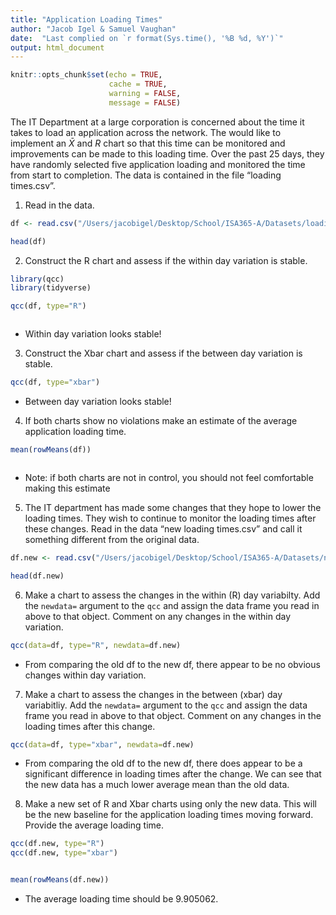 ```yaml
---
title: "Application Loading Times"
author: "Jacob Igel & Samuel Vaughan"
date:  "Last complied on `r format(Sys.time(), '%B %d, %Y')`"
output: html_document
---
```


```r
knitr::opts_chunk$set(echo = TRUE,
                      cache = TRUE, 
                      warning = FALSE,
                      message = FALSE)
```

The IT Department at a large corporation is concerned about the time it takes to load an application across the network.  The would like to implement an $\bar{X}$ and $R$ chart so that this time can be monitored and improvements can be made to this loading time.  Over the past 25 days, they have randomly selected five application loading and monitored the time from start to completion.  The data is contained in the file "loading times.csv".

1. Read in the data.

```r

df <- read.csv("/Users/jacobigel/Desktop/School/ISA365-A/Datasets/loading times.csv",stringsAsFactors = TRUE)

head(df)

```

2. Construct the R chart and assess if the within day variation is stable.

```r

library(qcc)
library(tidyverse)

qcc(df, type="R") 



```
* Within day variation looks stable!


3. Construct the Xbar chart and assess if the between day variation is stable.

```r

qcc(df, type="xbar") 

```
* Between day variation looks stable!


4. If both charts show no violations make an estimate of the average application loading time.

```r

mean(rowMeans(df))



```
* Note: if both charts are not in control, you should not feel comfortable making this estimate

5. The IT department has made some changes that they hope to lower the loading times.  They wish to continue to monitor the loading times after these changes.  Read in the data "new loading times.csv" and call it something different from the original data. 

```R

df.new <- read.csv("/Users/jacobigel/Desktop/School/ISA365-A/Datasets/new loading times.csv",stringsAsFactors = TRUE)

head(df.new)

```

6. Make a chart to assess the changes in the within (R) day variabilty. Add the `newdata=` argument to the `qcc` and assign the data frame you read in above to that object.  Comment on any changes in the within day variation.

```r

qcc(data=df, type="R", newdata=df.new)

```

* From comparing the old df to the new df, there appear to be no obvious changes within day variation.

7. Make a chart to assess the changes in the between (xbar) day variabitliy. Add the `newdata=` argument to the `qcc` and assign the data frame you read in above to that object.  Comment on any changes in the loading times after this change.

```r

qcc(data=df, type="xbar", newdata=df.new)

```

* From comparing the old df to the new df, there does appear to be a significant difference in loading times after the change. We can see that the new data has a much lower average mean than the old data.


8.  Make a new set of R and Xbar charts using only the new data.  This will be the new baseline for the application loading times moving forward.  Provide the average loading time.

```R

qcc(df.new, type="R")
qcc(df.new, type="xbar")


mean(rowMeans(df.new))
```

* The average loading time should be 9.905062.
